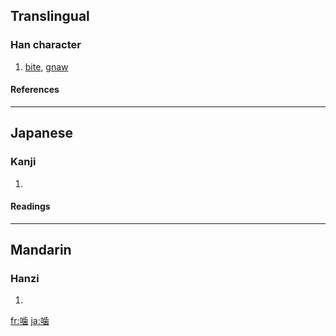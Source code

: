 ==Translingual==
===Han character===
{{Han char|rn=30|rad=口|as=12|sn=15|four=|canj=口卜一山 (RYMU), XX口卜一 (XXRYM)}}
# [[bite]], [[gnaw]]
====References====
{{Han ref|kx=0209.151|hdz=10682.171|uh=565B|ud=22107}}
----
==Japanese==
===Kanji===
{{ja-kanji|grade=|rs=口12}}
# {{defn|Japanese}} 
====Readings====
{{ja-readings|on=[[ごう]] (gō)|kun=[[かじる]] (kajiru), [[かみ]] (kami)}}
----
==Mandarin==
===Hanzi===
{{cmn-hanzi|pin=[[niè]] ([[nie4]])|wg=nieh<sup>4</sup>}}
# {{defn|Mandarin}}

[[fr:噛]]
[[ja:噛]]
